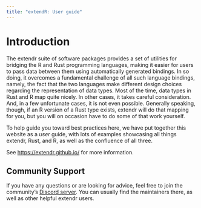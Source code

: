```yaml
---
title: "extendR: User guide"
---
```


# Introduction

The extendr suite of software packages provides a set of utilities for bridging
the R and Rust programming languages, making it easier for users to pass data
between them using automatically generated bindings. In so doing, it overcomes a
fundamental challenge of all such language bindings, namely, the fact that the
two languages make different design choices regarding the representation of data
types. Most of the time, data types in Rust and R map quite nicely. In other
cases, it takes careful consideration. And, in a few unfortunate cases, it is
not even possible. Generally speaking, though, if an R version of a Rust type
exists, extendr will do that mapping for you, but you will on occasion have to
do some of that work yourself.

To help guide you toward best practices here, we have put together this website
as a *user* guide, with lots of examples showcasing all things extendr, Rust,
and R, as well as the confluence of all three.

See <https://extendr.github.io/> for more information.

## Community Support

If you have any questions or are looking for advice, feel free to join the
community's [Discord server](https://discord.gg/KM3Bhwt3uk). You can usually
find the maintainers there, as well as other helpful extendr users.
